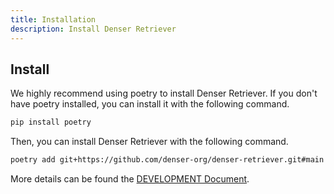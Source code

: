 ```yaml
---
title: Installation
description: Install Denser Retriever
---
```


## Install

We highly recommend using poetry to install Denser Retriever. If you don't have poetry installed, you can install it with the following command.

```bash
pip install poetry
```

Then, you can install Denser Retriever with the following command.

```bash
poetry add git+https://github.com/denser-org/denser-retriever.git#main
```

More details can be found the [DEVELOPMENT Document](https://github.com/denser-org/denser-retriever/blob/main/DEVELOPMENT.md).
